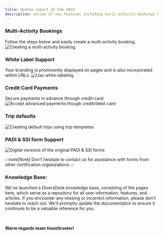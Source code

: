 ```yaml
---
title: Update report 26 Feb 2024
description: Series of new features including multi-activity bookings & white label support
---
```


### Multi-Activity Bookings
Follow the steps below and easily create a multi-activity booking.
![Creating a multi-activity booking](/updates/Creating_a_multi-activity_booking.png)

### White Label Support
Your branding is prominently displayed on pages and is also incorporated within URLs.
![Use white-labeling](/updates/White-label-support.png)


### Credit Card Payments
Secure payments in advance through credit-card 
![Accept advanced payments though credit/debit card](/updates/Credit_card_payments.png)

### Trip defaults
![Creating default trips using trip-templates](/updates/Trip-templates.png)


### PADI & SSI form Support
![Digital versions of the original PADI & SSI forms](/updates/PADI_liability_forms.png)

:::note[Note]
Don't hesitate to contact us for assistance with forms from other certification organizations
:::

### Knowledge Base:

We've launched a DiversDesk knowledge base, consisting of the pages here, which serve as a repository for all user information, features, and articles. If you encounter any missing or incorrect information, please don't hesitate to reach out. We'll promptly update the documentation to ensure it continues to be a valuable reference for you.

<br></br><b>Warm regards team traveltruster!</b>